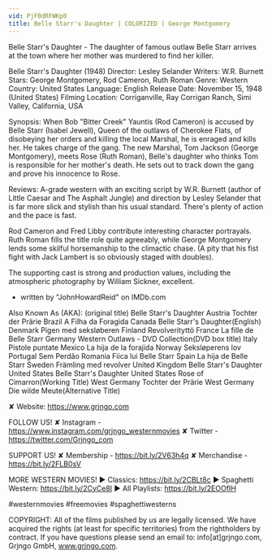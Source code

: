 ```yaml
---
vid: PjF0dRFWKp0
title: Belle Starr's Daughter | COLORIZED | George Montgomery
---
```


Belle Starr's Daughter - The daughter of famous outlaw Belle Starr arrives at the town where her mother was murdered to find her killer.

Belle Starr's Daughter (1948)
Director: Lesley Selander
Writers: W.R. Burnett
Stars: George Montgomery, Rod Cameron, Ruth Roman
Genre: Western
Country: United States
Language: English
Release Date: November 15, 1948 (United States)
Filming Location: Corriganville, Ray Corrigan Ranch, Simi Valley, California, USA

Synopsis:
When Bob "Bitter Creek" Yauntis (Rod Cameron) is accused by Belle Starr (Isabel Jewell), Queen of the outlaws of Cherokee Flats, of disobeying her orders and killing the local Marshal, he is enraged and kills her. He takes charge of the gang. The new Marshal, Tom Jackson (George Montgomery), meets Rose (Ruth Roman), Belle's daughter who thinks Tom is responsible for her mother's death. He sets out to track down the gang and prove his innocence to Rose.

Reviews:
A-grade western with an exciting script by W.R. Burnett (author of Little Caesar and The Asphalt Jungle) and direction by Lesley Selander that is far more slick and stylish than his usual standard. There's plenty of action and the pace is fast.

Rod Cameron and Fred Libby contribute interesting character portrayals. Ruth Roman fills the title role quite agreeably, while George Montgomery lends some skilful horsemanship to the climactic chase. (A pity that his fist fight with Jack Lambert is so obviously staged with doubles).

The supporting cast is strong and production values, including the atmospheric photography by William Sickner, excellent.
- written by "JohnHowardReid" on IMDb.com

Also Known As (AKA):
(original title) Belle Starr's Daughter
Austria Tochter der Prärie
Brazil A Filha da Foragida
Canada Belle Starr's Daughter(English)
Denmark Pigen med seksløberen
Finland Revolverityttö
France La fille de Belle Starr
Germany Western Outlaws - DVD Collection(DVD box title)
Italy Pistole puntate
Mexico La hija de la forajida
Norway Seksløperens lov
Portugal Sem Perdão
Romania Fiica lui Belle Starr
Spain La hija de Belle Starr
Sweden Främling med revolver
United Kingdom Belle Starr's Daughter
United States Belle Starr's Daughter
United States Rose of Cimarron(Working Title)
West Germany Tochter der Prärie
West Germany Die wilde Meute(Alternative Title)

✘ Website: https://www.grjngo.com

FOLLOW US!
✘ Instagram - https://www.instagram.com/grjngo_westernmovies
✘ Twitter - https://twitter.com/Grjngo_com

SUPPORT US!
✘ Membership - https://bit.ly/2V63h4q
✘ Merchandise - https://bit.ly/2FLB0sV

MORE WESTERN MOVIES! 
► Classics: https://bit.ly/2CBLt8c 
► Spaghetti Western: https://bit.ly/2CyCe8I 
► All Playlists: https://bit.ly/2EOOfIH 

#westernmovies #freemovies #spaghettiwesterns

COPYRIGHT: All of the films published by us are legally licensed. We have acquired the rights (at least for specific territories) from the rightholders by contract. If you have questions please send an email to: info[at]grjngo.com, Grjngo GmbH, www.grjngo.com.
